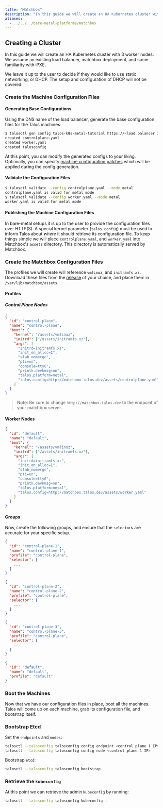 ```yaml
---
title: "Matchbox"
description: "In this guide we will create an HA Kubernetes cluster with 3 worker nodes using an existing load balancer and matchbox deployment."
aliases:
  - ../../../bare-metal-platforms/matchbox
---
```


## Creating a Cluster

In this guide we will create an HA Kubernetes cluster with 3 worker nodes.
We assume an existing load balancer, matchbox deployment, and some familiarity with iPXE.

We leave it up to the user to decide if they would like to use static networking, or DHCP.
The setup and configuration of DHCP will not be covered.

### Create the Machine Configuration Files

#### Generating Base Configurations

Using the DNS name of the load balancer, generate the base configuration files for the Talos machines:

```bash
$ talosctl gen config talos-k8s-metal-tutorial https://<load balancer IP or DNS>:<port>
created controlplane.yaml
created worker.yaml
created talosconfig
```

At this point, you can modify the generated configs to your liking.
Optionally, you can specify [machine configuration patches](../../configure-your-talos-cluster/system-configuration/patching#configuration-patching-with-talosctl-cli) which will be applied during the config generation.

#### Validate the Configuration Files

```bash
$ talosctl validate --config controlplane.yaml --mode metal
controlplane.yaml is valid for metal mode
$ talosctl validate --config worker.yaml --mode metal
worker.yaml is valid for metal mode
```

#### Publishing the Machine Configuration Files

In bare-metal setups it is up to the user to provide the configuration files over HTTP(S).
A special kernel parameter (`talos.config`) must be used to inform Talos about _where_ it should retrieve its configuration file.
To keep things simple we will place `controlplane.yaml`, and `worker.yaml` into Matchbox's `assets` directory.
This directory is automatically served by Matchbox.

### Create the Matchbox Configuration Files

The profiles we will create will reference `vmlinuz`, and `initramfs.xz`.
Download these files from the [release](https://github.com/siderolabs/talos/releases) of your choice, and place them in `/var/lib/matchbox/assets`.

#### Profiles

##### Control Plane Nodes

```json
{
  "id": "control-plane",
  "name": "control-plane",
  "boot": {
    "kernel": "/assets/vmlinuz",
    "initrd": ["/assets/initramfs.xz"],
    "args": [
      "initrd=initramfs.xz",
      "init_on_alloc=1",
      "slab_nomerge",
      "pti=on",
      "console=tty0",
      "printk.devkmsg=on",
      "talos.platform=metal",
      "talos.config=http://matchbox.talos.dev/assets/controlplane.yaml"
    ]
  }
}
```

> Note: Be sure to change `http://matchbox.talos.dev` to the endpoint of your matchbox server.

#### Worker Nodes

```json
{
  "id": "default",
  "name": "default",
  "boot": {
    "kernel": "/assets/vmlinuz",
    "initrd": ["/assets/initramfs.xz"],
    "args": [
      "initrd=initramfs.xz",
      "init_on_alloc=1",
      "slab_nomerge",
      "pti=on",
      "console=tty0",
      "printk.devkmsg=on",
      "talos.platform=metal",
      "talos.config=http://matchbox.talos.dev/assets/worker.yaml"
    ]
  }
}
```

#### Groups

Now, create the following groups, and ensure that the `selector`s are accurate for your specific setup.

```json
{
  "id": "control-plane-1",
  "name": "control-plane-1",
  "profile": "control-plane",
  "selector": {
    ...
  }
}
```

```json
{
  "id": "control-plane-2",
  "name": "control-plane-2",
  "profile": "control-plane",
  "selector": {
    ...
  }
}
```

```json
{
  "id": "control-plane-3",
  "name": "control-plane-3",
  "profile": "control-plane",
  "selector": {
    ...
  }
}
```

```json
{
  "id": "default",
  "name": "default",
  "profile": "default"
}
```

### Boot the Machines

Now that we have our configuration files in place, boot all the machines.
Talos will come up on each machine, grab its configuration file, and bootstrap itself.

### Bootstrap Etcd

Set the `endpoints` and `nodes`:

```bash
talosctl --talosconfig talosconfig config endpoint <control plane 1 IP>
talosctl --talosconfig talosconfig config node <control plane 1 IP>
```

Bootstrap `etcd`:

```bash
talosctl --talosconfig talosconfig bootstrap
```

### Retrieve the `kubeconfig`

At this point we can retrieve the admin `kubeconfig` by running:

```bash
talosctl --talosconfig talosconfig kubeconfig .
```
